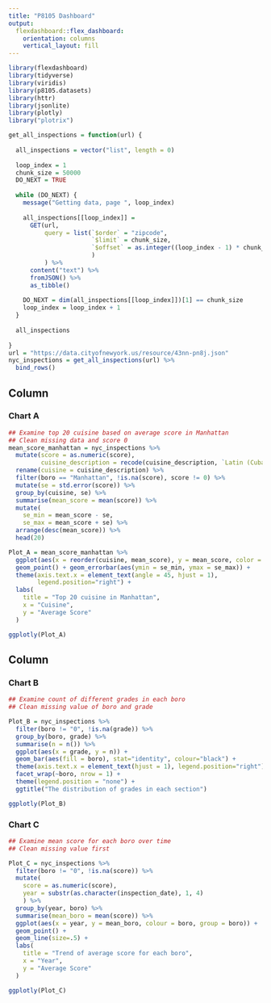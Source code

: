 ```yaml
---
title: "P8105 Dashboard"
output: 
  flexdashboard::flex_dashboard:
    orientation: columns
    vertical_layout: fill
---
```


```r
library(flexdashboard)
library(tidyverse)
library(viridis)
library(p8105.datasets)
library(httr)
library(jsonlite)
library(plotly)
library("plotrix") 
```

```r
get_all_inspections = function(url) {
  
  all_inspections = vector("list", length = 0)
  
  loop_index = 1
  chunk_size = 50000
  DO_NEXT = TRUE
  
  while (DO_NEXT) {
    message("Getting data, page ", loop_index)
    
    all_inspections[[loop_index]] = 
      GET(url,
          query = list(`$order` = "zipcode",
                       `$limit` = chunk_size,
                       `$offset` = as.integer((loop_index - 1) * chunk_size)
                       )
          ) %>%
      content("text") %>%
      fromJSON() %>%
      as_tibble()
    
    DO_NEXT = dim(all_inspections[[loop_index]])[1] == chunk_size
    loop_index = loop_index + 1
  }
  
  all_inspections
  
}
url = "https://data.cityofnewyork.us/resource/43nn-pn8j.json"
nyc_inspections = get_all_inspections(url) %>%
  bind_rows() 
```

Column {data-width=650}
-----------------------------------------------------------------------

### Chart A

```r
## Examine top 20 cuisine based on average score in Manhattan
## Clean missing data and score 0 
mean_score_manhattan = nyc_inspections %>% 
  mutate(score = as.numeric(score),
         cuisine_description = recode(cuisine_description, `Latin (Cuban, Dominican, Puerto Rican, South & Central American)` = 'Latin')) %>% 
  rename(cuisine = cuisine_description) %>% 
  filter(boro == "Manhattan", !is.na(score), score != 0) %>% 
  mutate(se = std.error(score)) %>% 
  group_by(cuisine, se) %>% 
  summarise(mean_score = mean(score)) %>%
  mutate(
    se_min = mean_score - se,
    se_max = mean_score + se) %>% 
  arrange(desc(mean_score)) %>% 
  head(20)

Plot_A = mean_score_manhattan %>% 
  ggplot(aes(x = reorder(cuisine, mean_score), y = mean_score, color = cuisine)) + 
  geom_point() + geom_errorbar(aes(ymin = se_min, ymax = se_max)) +
  theme(axis.text.x = element_text(angle = 45, hjust = 1), 
        legend.position="right") +
  labs(
    title = "Top 20 cuisine in Manhattan",
    x = "Cuisine",
    y = "Average Score"
  )

ggplotly(Plot_A)
```

Column {data-width=350}
-----------------------------------------------------------------------

### Chart B

```r
## Examine count of different grades in each boro
## Clean missing value of boro and grade

Plot_B = nyc_inspections %>% 
  filter(boro != "0", !is.na(grade)) %>% 
  group_by(boro, grade) %>% 
  summarise(n = n()) %>% 
  ggplot(aes(x = grade, y = n)) +
  geom_bar(aes(fill = boro), stat="identity", colour="black") +
  theme(axis.text.x = element_text(hjust = 1), legend.position="right") + 
  facet_wrap(~boro, nrow = 1) + 
  theme(legend.position = "none") + 
  ggtitle("The distribution of grades in each section")

ggplotly(Plot_B)
```

### Chart C

```r
## Examine mean score for each boro over time
## Clean missing value first

Plot_C = nyc_inspections %>% 
  filter(boro != "0", !is.na(score)) %>% 
  mutate(
    score = as.numeric(score),
    year = substr(as.character(inspection_date), 1, 4)
    ) %>% 
  group_by(year, boro) %>% 
  summarise(mean_boro = mean(score)) %>% 
  ggplot(aes(x = year, y = mean_boro, colour = boro, group = boro)) +
  geom_point() + 
  geom_line(size=.5) +
  labs(
    title = "Trend of average score for each boro",
    x = "Year",
    y = "Average Score"
  )

ggplotly(Plot_C)
```

